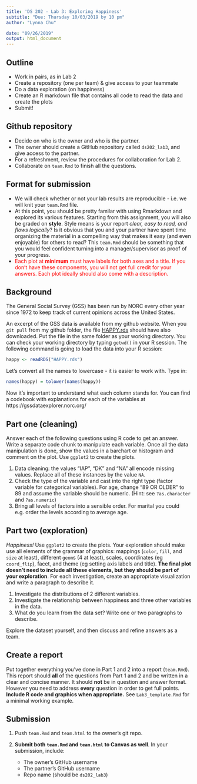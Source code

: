 ```yaml
---
title: 'DS 202 - Lab 3: Exploring Happiness'
subtitle: "Due: Thursday 10/03/2019 by 10 pm"
author: "Lynna Chu"

date: "09/26/2019"
output: html_document
---
```


## Outline

- Work in pairs, as in Lab 2
- Create a repository (one per team) & give access to your teammate
- Do a data exploration (on happiness)
- Create an R markdown file that contains all code to read the data and create the plots
- Submit!


## Github repository

- Decide on who is the owner and who is the partner. 
- The owner should create a GitHub repository called `ds202_lab3`, and give access to the partner.
- For a refreshment, review the procedures for collaboration for Lab 2. 
- Collaborate on `team.Rmd` to finish all the questions. 

## Format for submission

- We will check whether or not your lab results are reproducible - i.e. we will knit your `team.Rmd` file. 
- At this point, you should be pretty familar with using Rmarkdown and explored its various features. Starting from this assignment, you will also be graded on **style**. Style means is your report *clear, easy to read, and flows logically*? Is it obvious that you and your partner have spent time organizing the material in a compelling way that makes it easy (and even enjoyable) for others to read? This `team.Rmd` should be something that you would feel confident turning into a manager/supervisor as proof of your progress. 
-  <span style="color:red">Each plot at **minimum** must have labels for both axes and a title. If you don't have these components, you will not get full credit for your answers. Each plot ideally should also come with a description. </span> 

## Background

The General Social Survey (GSS) has been run by NORC every other year since 1972 to keep track of current opinions across the United States. 

An excerpt of the GSS data is available from my github website. 
When you `git pull` from my github folder, the file [HAPPY.rds](HAPPY.rds) should have also downloaded. Put the file in the same folder as your working directory. You can check your working directory by typing `getwd()` in your R session. The following command is going to load the data into your R session:

```r
happy <- readRDS("HAPPY.rds")
```

Let's convert all the names to lowercase - it is easier to work with. Type in: 

```r
names(happy) = tolower(names(happy))
```

Now it's important to understand what each column stands for. You can find a codebook with explanations for each of the variables at https://gssdataexplorer.norc.org/

## Part one (cleaning)

Answer each of the following questions using R code to get an answer. 
Write a separate code chunk to manipulate each variable. Once all the data manipulation is done, show the values in a barchart or histogram and comment on the plot. Use `ggplot2` to create the plots.

1. Data cleaning: the values "IAP", "DK" and "NA" all encode missing values. Replace all of these instances by the value `NA`. 
2. Check the type of the variable and cast into the right type (factor variable for categorical variables). For age, change "89 OR OLDER" to 89 and assume the variable should be numeric. (Hint: see `?as.character` and `?as.numeric`)
3. Bring all levels of factors into a sensible order. For marital you could e.g. order the levels according to average age. 

## Part two (exploration)

*Happiness!*
Use `ggplot2` to create the plots. Your exploration should make use all elements of the grammar of graphics: mappings (`color`, `fill`, and `size` at least), different `geom`s (4 at least), scales, coordinates (eg `coord_flip`), facet, and theme (eg setting axis labels and title). **The final plot doesn't need to include all these elements, but they should be part of your exploration**. For each investigation, create an appropriate visualization and write a paragraph to describe it.

1. Investigate the distributions of 2 different variables. 
2. Investigate the relationship between happiness and three other variables in the data.
3. What do you learn from the data set? Write one or two paragraphs to describe.

Explore the dataset yourself, and then discuss and refine answers as a team.

## Create a report

Put together everything you've done in Part 1 and 2 into a report (`team.Rmd`). This report should **all** of the questions from Part 1 and 2 and be written in a clear and concise manner. It should **not** be in question and answer format. However you need to address **every** question in order to get full points. **Include R code and graphics when appropriate.** See `Lab3_template.Rmd` for a minimal working example.   

## Submission

1. Push `team.Rmd` and `team.html` to the owner's git repo.

2. **Submit both `team.Rmd` and `team.html` to Canvas as well**. In your submission, include: 
    - The owner's GitHub username 
    - The partner's GitHub username 
    - Repo name (should be `ds202_lab3`)

